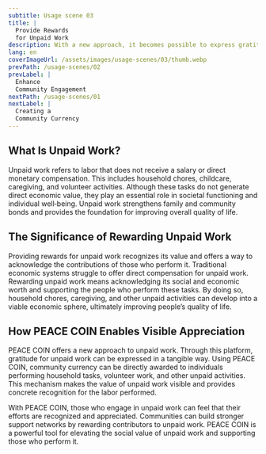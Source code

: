 ```yaml
---
subtitle: Usage scene 03
title: |
  Provide Rewards
  for Unpaid Work
description: With a new approach, it becomes possible to express gratitude for unpaid work in a 'visible form'.
lang: en
coverImageUrl: /assets/images/usage-scenes/03/thumb.webp
prevPath: /usage-scenes/02
prevLabel: |
  Enhance
  Community Engagement
nextPath: /usage-scenes/01
nextLabel: |
  Creating a
  Community Currency
---
```


## What Is Unpaid Work?

Unpaid work refers to labor that does not receive a salary or direct monetary compensation.
This includes household chores, childcare, caregiving, and volunteer activities.
Although these tasks do not generate direct economic value, they play an essential role in societal functioning and individual well‑being.
Unpaid work strengthens family and community bonds and provides the foundation for improving overall quality of life.

## The Significance of Rewarding Unpaid Work

Providing rewards for unpaid work recognizes its value and offers a way to acknowledge the contributions of those who perform it.
Traditional economic systems struggle to offer direct compensation for unpaid work.
Rewarding unpaid work means acknowledging its social and economic worth and supporting the people who perform these tasks.
By doing so, household chores, caregiving, and other unpaid activities can develop into a viable economic sphere, ultimately improving people’s quality of life.

## How PEACE COIN Enables Visible Appreciation

PEACE COIN offers a new approach to unpaid work.
Through this platform, gratitude for unpaid work can be expressed in a tangible way.
Using PEACE COIN, community currency can be directly awarded to individuals performing household tasks, volunteer work, and other unpaid activities.
This mechanism makes the value of unpaid work visible and provides concrete recognition for the labor performed.

With PEACE COIN, those who engage in unpaid work can feel that their efforts are recognized and appreciated.
Communities can build stronger support networks by rewarding contributors to unpaid work.
PEACE COIN is a powerful tool for elevating the social value of unpaid work and supporting those who perform it.
